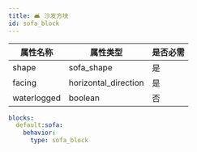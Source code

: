 ```yaml
---
title: 🛋️ 沙发方块
id: sofa_block
---
```


| 属性名称        | 属性类型                 | 是否必需 |
|-------------|----------------------|------|
| shape       | sofa_shape           | 是    |
| facing      | horizontal_direction | 是    |
| waterlogged | boolean              | 否    |

```yml
blocks:
  default:sofa:
    behavior:
      type: sofa_block
```
